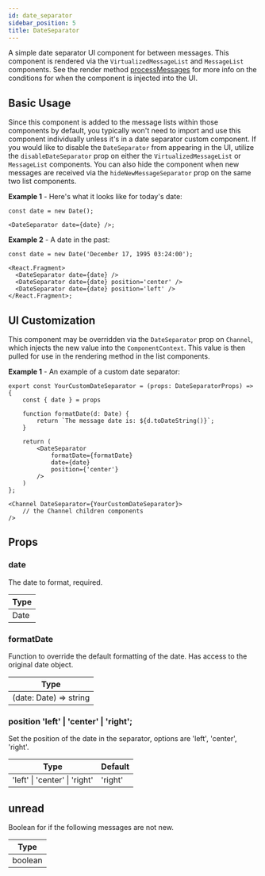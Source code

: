 ```yaml
---
id: date_separator
sidebar_position: 5
title: DateSeparator
---
```


A simple date separator UI component for between messages. This component is rendered via the `VirtualizedMessageList` and `MessageList` components. See the render method
[processMessages](https://github.com/GetStream/stream-chat-react/blob/master/src/components/MessageList/utils.ts) for more info on the conditions for when the component is injected into the UI.

## Basic Usage

Since this component is added to the message lists within those components by default, you typically won't need to import and use this component individually unless it's in a date separator custom component.
If you would like to disable the `DateSeparator` from appearing in the UI, utilize the
`disableDateSeparator` prop on either the `VirtualizedMessageList` or `MessageList` components.
You can also hide the component when new messages are received via the `hideNewMessageSeparator` prop on the same two list components.

**Example 1** - Here's what it looks like for today's date:

```tsx
const date = new Date();

<DateSeparator date={date} />;
```

**Example 2** - A date in the past:

```tsx
const date = new Date('December 17, 1995 03:24:00');

<React.Fragment>
  <DateSeparator date={date} />
  <DateSeparator date={date} position='center' />
  <DateSeparator date={date} position='left' />
</React.Fragment>;
```

## UI Customization

This component may be overridden via the `DateSeparator` prop on `Channel`, which injects the new value into the `ComponentContext`. This value is then pulled for use in the rendering method in the list components.

**Example 1** - An example of a custom date separator:

```tsx
export const YourCustomDateSeparator = (props: DateSeparatorProps) => {
    const { date } = props

    function formatDate(d: Date) {
        return `The message date is: ${d.toDateString()}`;
    }

    return (
        <DateSeparator
            formatDate={formatDate}
            date={date}
            position={'center'}
        />
    )
};

<Channel DateSeparator={YourCustomDateSeparator}>
    // the Channel children components
/>
```

## Props

### date

The date to format, required.

| Type |
| ---- |
| Date |

### formatDate

Function to override the default formatting of the date. Has access to the original date object.

| Type                   |
| ---------------------- |
| (date: Date) => string |

### position 'left' | 'center' | 'right';

Set the position of the date in the separator, options are 'left', 'center', 'right'.

| Type                          | Default |
| ----------------------------- | ------- |
| 'left' \| 'center' \| 'right' | 'right' |

## unread

Boolean for if the following messages are not new.

| Type    |
| ------- |
| boolean |

